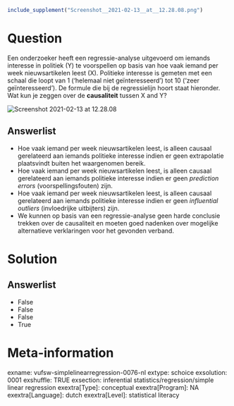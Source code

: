 ```{r, echo = FALSE, results = "hide"}
include_supplement("Screenshot__2021-02-13__at__12.28.08.png")
```

Question
========
Een onderzoeker heeft een regressie-analyse uitgevoerd om iemands
interesse in politiek (Y) te voorspellen op basis van hoe vaak iemand
per week nieuwsartikelen leest <span
class="tvcss_2 tvcss_3 tvcss_4 tvcss_5 tvcss_6 tvcss_7">(X). </span>Politieke
interesse is gemeten met een schaal die loopt van 1 (‘helemaal niet
geïnteresseerd’) tot 10 (<span
class="tvcss_2 tvcss_3 tvcss_4 tvcss_5 tvcss_6 tvcss_7">‘</span>zeer
geïnteresseerd’). De formule die bij de regressielijn hoort staat
hieronder.  
Wat kun je zeggen over de **causaliteit** tussen X and Y?   
  
<img src="Screenshot__2021-02-13__at__12.28.08.png"
class="fr-fic fr-dii tvcss_8" alt="Screenshot 2021-02-13 at 12.28.08" />

Answerlist
----------
* Hoe vaak iemand per week nieuwsartikelen leest, is alleen causaal
  gerelateerd aan iemands politieke interesse indien er geen extrapolatie
  plaatsvindt buiten het waargenomen bereik.
* Hoe vaak iemand per week nieuwsartikelen leest, is alleen causaal
  gerelateerd aan iemands politieke interesse indien er geen *prediction
  errors* (voorspellingsfouten) zijn.
* Hoe vaak iemand per week nieuwsartikelen leest, is alleen causaal
  gerelateerd aan iemands politieke interesse indien er geen *influential
  outliers* (invloedrijke uitbijters) zijn.
* We kunnen op basis van een regressie-analyse geen harde conclusie
  trekken over de causaliteit en moeten goed nadenken over mogelijke
  alternatieve verklaringen voor het gevonden verband.

Solution
========










Answerlist
----------
* False
* False
* False
* True

Meta-information
================
exname: vufsw-simplelinearregression-0076-nl
extype: schoice
exsolution: 0001
exshuffle: TRUE
exsection: inferential statistics/regression/simple linear regression
exextra[Type]: conceptual
exextra[Program]: NA
exextra[Language]: dutch
exextra[Level]: statistical literacy

